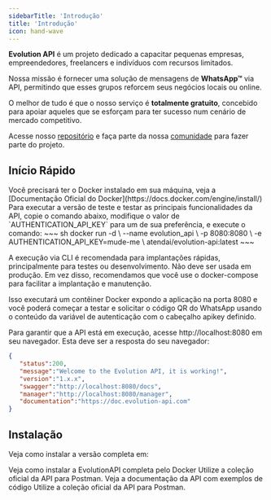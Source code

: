 ```yaml
---
sidebarTitle: 'Introdução'
title: 'Introdução'
icon: hand-wave
---
```




**Evolution API** é um projeto dedicado a capacitar pequenas empresas, empreendedores, freelancers e indivíduos com recursos limitados.

Nossa missão é fornecer uma solução de mensagens de **WhatsApp™** via API, permitindo que esses grupos reforcem seus negócios locais ou online.

O melhor de tudo é que o nosso serviço é **totalmente gratuito**, concebido para apoiar aqueles que se esforçam para ter sucesso num cenário de mercado competitivo.

Acesse nosso [repositório](https://github.com/EvolutionAPI/evolution-api) e faça parte da nossa [comunidade](https://evolution-api.com) para fazer parte do projeto.

## Início Rápido

<Note>
Você precisará ter o Docker instalado em sua máquina, veja a [Documentação Oficial do Docker](https://docs.docker.com/engine/install/)
</Note>
Para executar a versão de teste e testar as principais funcionalidades da API, copie o comando abaixo, modifique o valor de `AUTHENTICATION_API_KEY` para um de sua preferência, e execute o comando:
~~~ sh
docker run -d \
    --name evolution_api \
    -p 8080:8080 \
    -e AUTHENTICATION_API_KEY=mude-me \
    atendai/evolution-api:latest
~~~

<Note>A execução via CLI é recomendada para implantações rápidas, principalmente para testes ou desenvolvimento. Não deve ser usada em produção. Em vez disso, recomendamos que você use o docker-compose para facilitar a implantação e manutenção.</Note>

Isso executará um contêiner Docker expondo a aplicação na porta 8080 e você poderá começar a testar e solicitar o código QR do WhatsApp usando o conteúdo da variável de autenticação com o cabeçalho apikey definido.

Para garantir que a API está em execução, acesse http://localhost:8080 em seu navegador. Esta deve ser a resposta do seu navegador:

~~~ json
{
   "status":200,
   "message":"Welcome to the Evolution API, it is working!",
   "version":"1.x.x",
   "swagger":"http://localhost:8080/docs",
   "manager":"http://localhost:8080/manager",
   "documentation":"https://doc.evolution-api.com"
}
~~~

## Instalação
Veja como instalar a versão completa em:

<CardGroup cols={2}>
  <Card title="Instalação com Docker" icon="docker" href="/pt/install/docker">
    Veja como instalar a EvolutionAPI completa pelo Docker
  </Card>
  <Card title="NVM" icon="js" href="https://www.postman.com/agenciadgcode/workspace/evolution-api">
    Utilize a coleção oficial da API para Postman.
  </Card>
</CardGroup>

<CardGroup cols={2}>
  <Card title="Documentação da API" icon="book" href="/pt/definitions/connections">
    Veja a documentação da API com exemplos de código
  </Card>
  <Card title="Coleção Postman" icon="webhook" href="https://www.postman.com/agenciadgcode/workspace/evolution-api">
    Utilize a coleção oficial da API para Postman.
  </Card>
</CardGroup>
